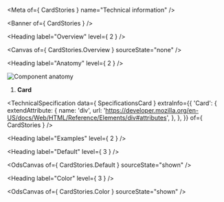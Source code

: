 
<Meta of={ CardStories } name="Technical information" />

<Banner of={ CardStories } />

<Heading label="Overview" level={ 2 } />

<Canvas of={ CardStories.Overview } sourceState="none" />

<Heading label="Anatomy" level={ 2 } />

![Component anatomy](/assets/base-assets/components/card/anatomy-tech.png "Component anatomy")

1. **Card**

<TechnicalSpecification
  data={ SpecificationsCard }
  extraInfo={{
    'Card': {
      extendAttribute: {
        name: 'div',
        url: 'https://developer.mozilla.org/en-US/docs/Web/HTML/Reference/Elements/div#attributes',
      },
    },
  }}
  of={ CardStories } />

<Heading label="Examples" level={ 2 } />

<Heading label="Default" level={ 3 } />

<OdsCanvas of={ CardStories.Default } sourceState="shown" />

<Heading label="Color" level={ 3 } />

<OdsCanvas of={ CardStories.Color } sourceState="shown" />
